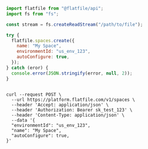 <CodeGroup>

```javascript node
import flatfile from "@flatfile/api";
import fs from "fs";

const stream = fs.createReadStream("/path/to/file");

try {
  flatfile.spaces.create({
    name: "My Space",
    environmentId: "us_env_123",
    autoConfigure: true,
  });
} catch (eror) {
  console.error(JSON.stringify(error, null, 2));
}
```

```shell curl

curl --request POST \
  --url https://platform.flatfile.com/v1/spaces \
  --header 'Accept: application/json' \
  --header 'Authorization: Bearer sk_test_123' \
  --header 'Content-Type: application/json' \
  --data '{
  "environmentId": "us_env_123",
  "name": "My Space",
  "autoConfigure": true,
}'
```

</CodeGroup>
